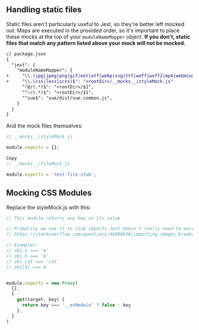 
## Handling static files

Static files aren't particularly useful to Jest, so they're better left mocked out. Maps are executed in the provided order, so it's important to place these mocks at the top of your `moduleNameMapper` object. **If you don't, static files that match any pattern listed above your mock will not be mocked.**

```diff
// package.json
{
  "jest": {
    "moduleNameMapper": {
+     "\\.(jpg|jpeg|png|gif|eot|otf|webp|svg|ttf|woff|woff2|mp4|webm|wav|mp3|m4a|aac|oga)$": "<rootDir>/__mocks__/fileMock.js",
+     "\\.(css|less|scss)$": "<rootDir>/__mocks__/styleMock.js"
      "^@/(.*)$": "<rootDir>/$1",
      "^~/(.*)$": "<rootDir>/$1",
      "^vue$": "vue/dist/vue.common.js",
    }
  }
}
```


And the mock files themselves:

```js
// __mocks__/styleMock.js

module.exports = {};
```

```js
Copy
// __mocks__/fileMock.js

module.exports = 'test-file-stub';
```

## Mocking CSS Modules

Replace the styleMock.js with this:
```js
// This module returns any key as its value

// Primarily we use it to stub imports Jest doesn't really need to worry about it
// https://stackoverflow.com/questions/46898638/importing-images-breaks-jest-test

// Examples:
// obj.a === 'a'
// obj.b === 'b'
// obj.cat === 'cat'
// obj[4] === 4


module.exports = new Proxy(
  {},
  {
    get(target, key) {
      return key === '__esModule' ? false : key
    },
  }
)
```
